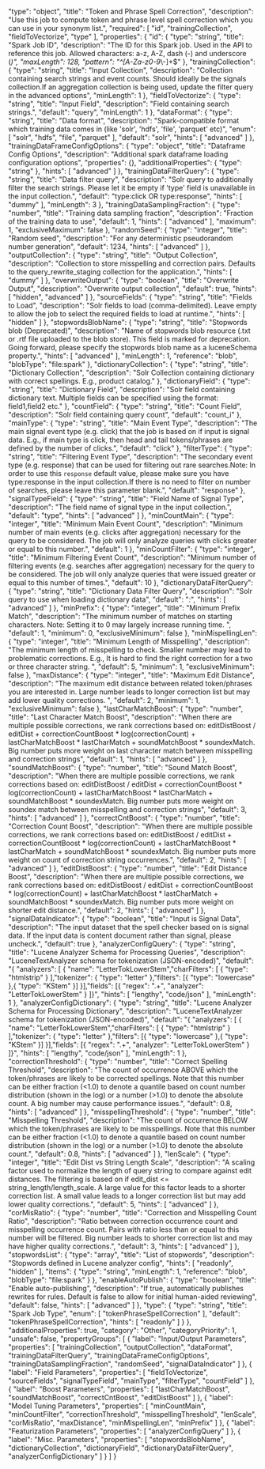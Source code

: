   "type": "object",
  "title": "Token and Phrase Spell Correction",
  "description": "Use this job to compute token and phrase level spell correction which you can use in your synonym list.",
  "required": [
    "id",
    "trainingCollection",
    "fieldToVectorize",
    "type"
  ],
  "properties": {
    "id": {
      "type": "string",
      "title": "Spark Job ID",
      "description": "The ID for this Spark job. Used in the API to reference this job. Allowed characters: a-z, A-Z, dash (-) and underscore (_)",
      "maxLength": 128,
      "pattern": "^[A-Za-z0-9_\\-]+$"
    },
    "trainingCollection": {
      "type": "string",
      "title": "Input Collection",
      "description": "Collection containing search strings and event counts. Should ideally be the signals collection.If an aggregation collection is being used, update the filter query in the advanced options",
      "minLength": 1
    },
    "fieldToVectorize": {
      "type": "string",
      "title": "Input Field",
      "description": "Field containing search strings.",
      "default": "query",
      "minLength": 1
    },
    "dataFormat": {
      "type": "string",
      "title": "Data format",
      "description": "Spark-compatible format which training data comes in (like 'solr', 'hdfs', 'file', 'parquet' etc)",
      "enum": [
        "solr",
        "hdfs",
        "file",
        "parquet"
      ],
      "default": "solr",
      "hints": [
        "advanced"
      ]
    },
    "trainingDataFrameConfigOptions": {
      "type": "object",
      "title": "Dataframe Config Options",
      "description": "Additional spark dataframe loading configuration options",
      "properties": {},
      "additionalProperties": {
        "type": "string"
      },
      "hints": [
        "advanced"
      ]
    },
    "trainingDataFilterQuery": {
      "type": "string",
      "title": "Data filter query",
      "description": "Solr query to additionally filter the search strings. Please let it be empty if 'type' field is unavailable in the input collection.",
      "default": "type:click OR type:response",
      "hints": [
        "dummy"
      ],
      "minLength": 3
    },
    "trainingDataSamplingFraction": {
      "type": "number",
      "title": "Training data sampling fraction",
      "description": "Fraction of the training data to use",
      "default": 1,
      "hints": [
        "advanced"
      ],
      "maximum": 1,
      "exclusiveMaximum": false
    },
    "randomSeed": {
      "type": "integer",
      "title": "Random seed",
      "description": "For any deterministic pseudorandom number generation",
      "default": 1234,
      "hints": [
        "advanced"
      ]
    },
    "outputCollection": {
      "type": "string",
      "title": "Output Collection",
      "description": "Collection to store misspelling and correction pairs. Defaults to the query_rewrite_staging collection for the application.",
      "hints": [
        "dummy"
      ]
    },
    "overwriteOutput": {
      "type": "boolean",
      "title": "Overwrite Output",
      "description": "Overwrite output collection",
      "default": true,
      "hints": [
        "hidden",
        "advanced"
      ]
    },
    "sourceFields": {
      "type": "string",
      "title": "Fields to Load",
      "description": "Solr fields to load (comma-delimited). Leave empty to allow the job to select the required fields to load at runtime.",
      "hints": [
        "hidden"
      ]
    },
    "stopwordsBlobName": {
      "type": "string",
      "title": "Stopwords blob (Deprecated)",
      "description": "Name of stopwords blob resource (.txt or .rtf file uploaded to the blob store). This field is marked for deprecation. Going forward, please specify the stopwords blob name as a luceneSchema property.",
      "hints": [
        "advanced"
      ],
      "minLength": 1,
      "reference": "blob",
      "blobType": "file:spark"
    },
    "dictionaryCollection": {
      "type": "string",
      "title": "Dictionary Collection",
      "description": "Solr Collection containing dictionary with correct spellings. E.g., product catalog."
    },
    "dictionaryField": {
      "type": "string",
      "title": "Dictionary Field",
      "description": "Solr field containing dictionary text. Multiple fields can be specified using the format: field1,field2 etc."
    },
    "countField": {
      "type": "string",
      "title": "Count Field",
      "description": "Solr field containing query count",
      "default": "count_i"
    },
    "mainType": {
      "type": "string",
      "title": "Main Event Type",
      "description": "The main signal event type (e.g. click) that the job is based on if input is signal data. E.g., if main type is click, then head and tail tokens/phrases are defined by the number of clicks.",
      "default": "click"
    },
    "filterType": {
      "type": "string",
      "title": "Filtering Event Type",
      "description": "The secondary event type (e.g. response) that can be used for filtering out rare searches.Note: In order to use this `response` default value, please make sure you have type:response in the input collection.If there is no need to filter on number of searches, please leave this parameter blank.",
      "default": "response"
    },
    "signalTypeField": {
      "type": "string",
      "title": "Field Name of Signal Type",
      "description": "The field name of signal type in the input collection.",
      "default": "type",
      "hints": [
        "advanced"
      ]
    },
    "minCountMain": {
      "type": "integer",
      "title": "Minimum Main Event Count",
      "description": "Minimum number of main events (e.g. clicks after aggregation) necessary for the query to be considered. The job will only analyze queries with clicks greater or equal to this number.",
      "default": 1
    },
    "minCountFilter": {
      "type": "integer",
      "title": "Minimum Filtering Event Count",
      "description": "Minimum number of filtering events (e.g. searches after aggregation) necessary for the query to be considered. The job will only analyze queries that were issued greater or equal to this number of times.",
      "default": 10
    },
    "dictionaryDataFilterQuery": {
      "type": "string",
      "title": "Dictionary Data Filter Query",
      "description": "Solr query to use when loading dictionary data",
      "default": "*:*",
      "hints": [
        "advanced"
      ]
    },
    "minPrefix": {
      "type": "integer",
      "title": "Minimum Prefix Match",
      "description": "The minimum number of matches on starting characters. Note: Setting it to 0 may largely increase running time. ",
      "default": 1,
      "minimum": 0,
      "exclusiveMinimum": false
    },
    "minMispellingLen": {
      "type": "integer",
      "title": "Minimum Length of Misspelling",
      "description": "The minimum length of misspelling to check. Smaller number may lead to problematic corrections. E.g., It is hard to find the right correction for a two or three character string. ",
      "default": 5,
      "minimum": 1,
      "exclusiveMinimum": false
    },
    "maxDistance": {
      "type": "integer",
      "title": "Maximum Edit Distance",
      "description": "The maximum edit distance between related token/phrases you are interested in. Large number leads to longer correction list but may add lower quality corrections. ",
      "default": 2,
      "minimum": 1,
      "exclusiveMinimum": false
    },
    "lastCharMatchBoost": {
      "type": "number",
      "title": "Last Character Match Boost",
      "description": "When there are multiple possible corrections, we rank corrections based on: editDistBoost / editDist + correctionCountBoost * log(correctionCount) + lastCharMatchBoost * lastCharMatch + soundMatchBoost * soundexMatch. Big number puts more weight on last character match between misspelling and correction strings",
      "default": 1,
      "hints": [
        "advanced"
      ]
    },
    "soundMatchBoost": {
      "type": "number",
      "title": "Sound Match Boost",
      "description": "When there are multiple possible corrections, we rank corrections based on: editDistBoost / editDist + correctionCountBoost * log(correctionCount) + lastCharMatchBoost * lastCharMatch + soundMatchBoost * soundexMatch. Big number puts more weight on soundex match between misspelling and correction strings",
      "default": 3,
      "hints": [
        "advanced"
      ]
    },
    "correctCntBoost": {
      "type": "number",
      "title": "Correction Count Boost",
      "description": "When there are multiple possible corrections, we rank corrections based on: editDistBoost / editDist + correctionCountBoost * log(correctionCount) + lastCharMatchBoost * lastCharMatch + soundMatchBoost * soundexMatch. Big number puts more weight on count of correction string occurrences.",
      "default": 2,
      "hints": [
        "advanced"
      ]
    },
    "editDistBoost": {
      "type": "number",
      "title": "Edit Distance Boost",
      "description": "When there are multiple possible corrections, we rank corrections based on: editDistBoost / editDist + correctionCountBoost * log(correctionCount) + lastCharMatchBoost * lastCharMatch + soundMatchBoost * soundexMatch. Big number puts more weight on shorter edit distance.",
      "default": 2,
      "hints": [
        "advanced"
      ]
    },
    "signalDataIndicator": {
      "type": "boolean",
      "title": "Input is Signal Data",
      "description": "The input dataset that the spell checker based on is signal data. If the input data is content document rather than signal, please uncheck.",
      "default": true
    },
    "analyzerConfigQuery": {
      "type": "string",
      "title": "Lucene Analyzer Schema for Processing Queries",
      "description": "LuceneTextAnalyzer schema for tokenization (JSON-encoded)",
      "default": "{ \"analyzers\": [ { \"name\": \"LetterTokLowerStem\",\"charFilters\": [ { \"type\": \"htmlstrip\" } ],\"tokenizer\": { \"type\": \"letter\" },\"filters\": [{ \"type\": \"lowercase\" },{ \"type\": \"KStem\" }] }],\"fields\": [{ \"regex\": \".+\", \"analyzer\": \"LetterTokLowerStem\" } ]}",
      "hints": [
        "lengthy",
        "code/json"
      ],
      "minLength": 1
    },
    "analyzerConfigDictionary": {
      "type": "string",
      "title": "Lucene Analyzer Schema for Processing Dictionary",
      "description": "LuceneTextAnalyzer schema for tokenization (JSON-encoded)",
      "default": "{ \"analyzers\": [ { \"name\": \"LetterTokLowerStem\",\"charFilters\": [ { \"type\": \"htmlstrip\" } ],\"tokenizer\": { \"type\": \"letter\" },\"filters\": [{ \"type\": \"lowercase\" },{ \"type\": \"KStem\" }] }],\"fields\": [{ \"regex\": \".+\", \"analyzer\": \"LetterTokLowerStem\" } ]}",
      "hints": [
        "lengthy",
        "code/json"
      ],
      "minLength": 1
    },
    "correctionThreshold": {
      "type": "number",
      "title": "Correct Spelling Threshold",
      "description": "The count of occurrence ABOVE which the token/phrases are likely to be corrected spellings. Note that this number can be either fraction (<1.0) to denote a quantile based on count number distribution (shown in the log) or a number (>1.0) to denote the absolute count. A big number may cause performance issues.",
      "default": 0.8,
      "hints": [
        "advanced"
      ]
    },
    "misspellingThreshold": {
      "type": "number",
      "title": "Misspelling Threshold",
      "description": "The count of occurrence BELOW which the token/phrases are likely to be misspellings. Note that this number can be either fraction (<1.0) to denote a quantile based on count number distribution (shown in the log) or a number (>1.0) to denote the absolute count.",
      "default": 0.8,
      "hints": [
        "advanced"
      ]
    },
    "lenScale": {
      "type": "integer",
      "title": "Edit Dist vs String Length Scale",
      "description": "A scaling factor used to normalize the length of query string to compare against edit distances. The filtering is based on if edit_dist <= string_length/length_scale. A large value for this factor leads to a shorter correction list. A small value leads to a longer correction list but may add lower quality corrections.",
      "default": 5,
      "hints": [
        "advanced"
      ]
    },
    "corMisRatio": {
      "type": "number",
      "title": "Correction and Misspelling Count Ratio",
      "description": "Ratio between correction occurrence count and misspelling occurrence count. Pairs with ratio less than or equal to this number will be filtered. Big number leads to shorter correction list and may have higher quality corrections.",
      "default": 3,
      "hints": [
        "advanced"
      ]
    },
    "stopwordsList": {
      "type": "array",
      "title": "List of stopwords",
      "description": "Stopwords defined in Lucene analyzer config",
      "hints": [
        "readonly",
        "hidden"
      ],
      "items": {
        "type": "string",
        "minLength": 1,
        "reference": "blob",
        "blobType": "file:spark"
      }
    },
    "enableAutoPublish": {
      "type": "boolean",
      "title": "Enable auto-publishing",
      "description": "If true, automatically publishes rewrites for rules. Default is false to allow for initial human-aided reviewing",
      "default": false,
      "hints": [
        "advanced"
      ]
    },
    "type": {
      "type": "string",
      "title": "Spark Job Type",
      "enum": [
        "tokenPhraseSpellCorrection"
      ],
      "default": "tokenPhraseSpellCorrection",
      "hints": [
        "readonly"
      ]
    }
  },
  "additionalProperties": true,
  "category": "Other",
  "categoryPriority": 1,
  "unsafe": false,
  "propertyGroups": [
    {
      "label": "Input/Output Parameters",
      "properties": [
        "trainingCollection",
        "outputCollection",
        "dataFormat",
        "trainingDataFilterQuery",
        "trainingDataFrameConfigOptions",
        "trainingDataSamplingFraction",
        "randomSeed",
        "signalDataIndicator"
      ]
    },
    {
      "label": "Field Parameters",
      "properties": [
        "fieldToVectorize",
        "sourceFields",
        "signalTypeField",
        "mainType",
        "filterType",
        "countField"
      ]
    },
    {
      "label": "Boost Parameters",
      "properties": [
        "lastCharMatchBoost",
        "soundMatchBoost",
        "correctCntBoost",
        "editDistBoost"
      ]
    },
    {
      "label": "Model Tuning Parameters",
      "properties": [
        "minCountMain",
        "minCountFilter",
        "correctionThreshold",
        "misspellingThreshold",
        "lenScale",
        "corMisRatio",
        "maxDistance",
        "minMispellingLen",
        "minPrefix"
      ]
    },
    {
      "label": "Featurization Parameters",
      "properties": [
        "analyzerConfigQuery"
      ]
    },
    {
      "label": "Misc. Parameters",
      "properties": [
        "stopwordsBlobName",
        "dictionaryCollection",
        "dictionaryField",
        "dictionaryDataFilterQuery",
        "analyzerConfigDictionary"
      ]
    }
  ]
}
